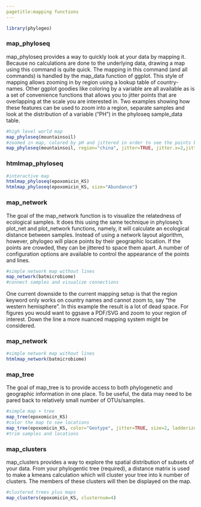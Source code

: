 ```yaml
---
pagetitle:mapping functions
---
```


```r
library(phylogeo)
```

### map_phyloseq

map_phyloseq provides a way to quickly look at your data by mapping it. Because no calculations are done to the underlying data, drawing a map using this command is quite quick. The mapping in this command (and all commands) is handled by the map_data function of ggplot. This style of mapping allows zooming in by region using a lookup table of country-names. Other ggplot goodies like coloring by a variable are all available as is a set of convenience functions that allows you to jitter points that are overlapping at the scale you are interested in. Two examples showing how these features can be used to zoom into a region, separate samples and look at the distribution of a variable ("PH") in the phyloseq sample_data table.

```r
#high level world map
map_phyloseq(mountainsoil)
#zoomed in map, colored by pH and jittered in order to see the points better
map_phyloseq(mountainsoil, region="china", jitter=TRUE, jitter.x=2,jitter.y=2, color="PH")
```

### htmlmap_phyloseq
```r
#interactive map
htmlmap_phyloseq(epoxomicin_KS)
htmlmap_phyloseq(epoxomicin_KS, size="Abundance")
```

### map_network

The goal of the map_network function is to visualize the relatedness of ecological samples. It does this using the same technique in phyloseq's plot_net and plot_network functions, namely, it will calculate an ecological distance between samples. Instead of using a network layout algorithm, however, phylogeo will place points by their geographic location. If the points are crowded, they can be jittered to space them apart. A number of configuration options are available to control the appearance of the points and lines.

```r
#simple network map without lines 
map_network(batmicrobiome)
#connect samples and visualize connections
```

One current downside to the current mapping setup is that the region keyword only works on country names and cannot zoom to, say "the western hemisphere". In this example the result is a lot of dead space. For figures you would want to ggsave a PDF/SVG and zoom to your region of interest. Down the line a more nuanced mapping system might be considered.

### map_network
```r
#simple network map without lines 
htmlmap_network(batmicrobiome)
```

### map_tree
The goal of map_tree is to provide access to both phylogenetic and geographic information in one place. To be useful, the data may need to be pared back to relatively small number of OTUs/samples.

```r
#simple map + tree
map_tree(epoxomicin_KS)
#color the map to see locations
map_tree(epoxomicin_KS, color="Geotype", jitter=TRUE, size=2, ladderize=TRUE)
#trim samples and locations

```

### map_clusters
map_clusters provides a way to explore the spatial distribution of subsets of your data. From your phylogentic tree (required), a distance matrix is used to make a kmeans calculation which will cluster your tree into k number of clusters. The members of these clusters will then be displayed on the map.

```r
#clustered trees plus maps
map_clusters(epoxomicin_KS, clusternum=4)
```
